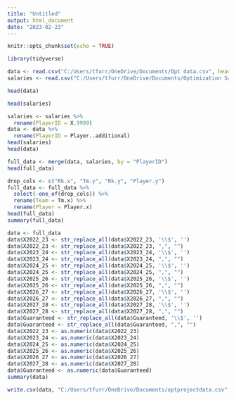---
title: "Untitled"
output: html_document
date: "2023-02-23"
---

```{r setup, include=FALSE}
knitr::opts_chunk$set(echo = TRUE)
```

```{r}
library(tidyverse)

data <- read.csv("C:/Users/tfurr/OneDrive/Documents/Opt data.csv", header=TRUE)
salaries <- read.csv("C:/Users/tfurr/OneDrive/Documents/Optimization Salaries.csv", header=TRUE)
```

```{r}
head(data)

head(salaries)
```

```{r}
salaries <- salaries %>%
  rename(PlayerID = X.9999)
data <- data %>%
  rename(PlayerID = Player..additional)
head(salaries)
head(data)
```


```{r}
full_data <- merge(data, salaries, by = "PlayerID")
head(full_data)
```

```{r}
drop_cols <- c("Rk.x", "Tm.y", "Rk.y", "Player.y")
full_data <- full_data %>% 
  select(-one_of(drop_cols)) %>%
  rename(Team = Tm.x) %>%
  rename(Player = Player.x)
head(full_data)
summary(full_data)
```

```{r}
data <- full_data
data$X2022_23 <- str_replace_all(data$X2022_23, '\\$', '')
data$X2022_23 <- str_replace_all(data$X2022_23, ",", "")
data$X2023_24 <- str_replace_all(data$X2023_24, '\\$', '')
data$X2023_24 <- str_replace_all(data$X2023_24, ",", "")
data$X2024_25 <- str_replace_all(data$X2024_25, '\\$', '')
data$X2024_25 <- str_replace_all(data$X2024_25, ",", "")
data$X2025_26 <- str_replace_all(data$X2025_26, '\\$', '')
data$X2025_26 <- str_replace_all(data$X2025_26, ",", "")
data$X2026_27 <- str_replace_all(data$X2026_27, '\\$', '')
data$X2026_27 <- str_replace_all(data$X2026_27, ",", "")
data$X2027_28 <- str_replace_all(data$X2027_28, '\\$', '')
data$X2027_28 <- str_replace_all(data$X2027_28, ",", "")
data$Guaranteed <- str_replace_all(data$Guaranteed, '\\$', '')
data$Guaranteed <- str_replace_all(data$Guaranteed, ",", "")
data$X2022_23 <- as.numeric(data$X2022_23)
data$X2023_24 <- as.numeric(data$X2023_24)
data$X2024_25 <- as.numeric(data$X2024_25)
data$X2025_26 <- as.numeric(data$X2025_26)
data$X2026_27 <- as.numeric(data$X2026_27)
data$X2027_28 <- as.numeric(data$X2027_28)
data$Guaranteed <- as.numeric(data$Guaranteed)
summary(data)
```

```{r}
write.csv(data, "C:/Users/tfurr/OneDrive/Documents/optprojectdata.csv", row.names=FALSE)
```

